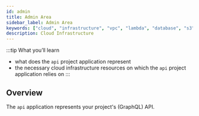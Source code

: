 ```yaml
---
id: admin
title: Admin Area
sidebar_label: Admin Area
keywords: ["cloud", "infrastructure", "vpc", "lambda", "database", "s3", "storage", "diagram"]
description: Cloud Infrastructure
---
```



:::tip What you’ll learn
- what does the `api` project application represent
- the necessary cloud infrastructure resources on which the `api` project application relies on
:::

## Overview

The `api` application represents your project's (GraphQL) API.

<DiagramAdmin/>
